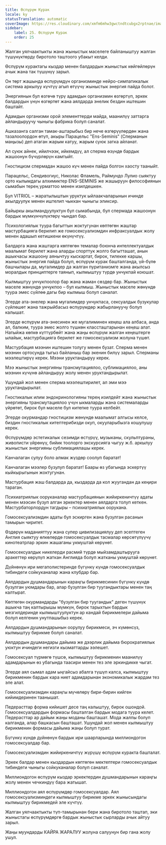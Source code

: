 ```yaml
---
title: Өспүрүм Курак
locale: ky
statusTranslation: automatic
coverImage: https://res.cloudinary.com/xmfm6mhw3gwctndtcubgx2rptnae/image/upload/v1740337243/small_cover_educacion_fundamental_a051170f1c.webp
sidebar:
    label: 25. Өспүрүм Курак
    order: 25
---
```

Жалган уялчаактыкты жана жыныстык маселеге байланыштуу жалган түшүнүктөрдү биротоло таштоого убакыт келди.

Өспүрүм курактагы кыздар менен балдардын жыныстык көйгөйлөрүн ачык жана так түшүнүү зарыл.

Он төрт жашында өспүрүмдүн организминде нейро-симпатикалык система аркылуу күчтүү агып өтүүчү жыныстык энергия пайда болот.

Энергиянын бул өзгөчө түрү адамдын организмин өзгөртүп, эркек балдардын үнүн өзгөртөт жана аялдарда энелик бездин иштешин баштайт.

Адамдын организми орой элементтерди майда, маанилүү заттарга айландыруучу чыныгы фабрика болуп саналат.

Ашказанга салган тамак-аштарыбыз бир нече өзгөрүүлөрдөн жана тазалоолордон өтүп, акыры Парацельс "Ens-Seminis" (Сперманын маңызы) деп атаган жарым катуу, жарым суюк затка айланат.

Ал суюк айнек, ийилчээк, ийкемдүү, ал сперма өзүндө бардык жашоонун бүчүрлөрүн камтыйт.

Гностицизм спермадан жашоо күч менен пайда болгон хаосту тааныйт.

Парацельс, Сендивогиус, Николас Фламель, Раймундо Лулио сыяктуу орто кылымдагы алхимиктер ENS-SEMINIS же жашыруун философиянын сымабын терең урматтоо менен изилдешкен.

Бул VITRIOL – жаратылыштын уруктук ыйлаакчаларынын ичинде акылдуулук менен иштелип чыккан чыныгы эликсир.

Байыркы акылмандуулуктун бул сымабында, бул спермада жашоонун бардык мүмкүнчүлүктөрү чындап бар.

Психологиялык туура багыттын жоктугунан көптөгөн жаштар мастурбацияга берилип же гомосексуализмдин инфраксуалдык жолу менен адашып кетишкени өкүнүчтүү.

Балдарга жана жаштарга көптөгөн темалар боюнча интеллектуалдык маалымат берилет жана аларды спорттук жолго багытташат, анын ашыкчасы жашоону аянычтуу кыскартат, бирок, тилекке каршы, жыныстык энергия пайда болуп, өспүрүм курак башталганда, үй-бүлө башчылары да, мугалимдер да жалган пуританизмге жана акылсыз моралдык принциптерге таянып, кылмыштуу түрдө унчукпай коюшат.

Кылмыштуу унчукпоолор бар жана жаман сөздөр бар. Жыныстык маселе жөнүндө унчукпоо – бул кылмыш. Жыныстык маселе жөнүндө туура эмес сүйлөө дагы бир кылмыш болуп саналат.

Эгерде ата-энелер жана мугалимдер унчукпаса, сексуалдык бузукулар сүйлөшөт жана тажрыйбасыз өспүрүмдөр жабырлануучу болуп калышат.

Эгерде өспүрүм ата-энесинен же мугалиминен кеңеш ала албаса, анда ал, балким, туура эмес жолго түшкөн классташтарынан кеңеш алат. Натыйжа көпкө күттүрбөйт жана жаңы өспүрүм жалган кеңештерге ылайык, мастурбацияга берилет же гомосексуализм жолуна түшөт.

Мастурбация мээнин иштешин толугу менен бузат. Сперма менен мээнин ортосунда тыгыз байланыш бар экенин билүү зарыл. Сперманы мээлештирүү керек. Мээни уруктандыруу керек.

Мээ жыныстык энергияны трансмутациялоо, сублимациялоо, аны мээнин күчүнө айландыруу жолу менен уруктандырылат.

Ушундай жол менен сперма мээлештирилет, ал эми мээ уруктандырылат.

Гностикалык илим эндокринологияны терең изилдейт жана жыныстык энергияны трансмутациялоо үчүн ыкмаларды жана системаларды үйрөтөт, бирок бул маселе бул китепке туура келбейт.

Эгерде окурмандар гностицизм жөнүндө маалымат алгысы келсе, биздин гностикалык китептерибизди окуп, окууларыбызга кошулушу керек.

Өспүрүмдөр эстетикалык сезимди өстүрүү, музыканы, скульптураны, живописти үйрөнүү, бийик тоолорго экскурсияга чыгуу ж.б. аркылуу жыныстык энергияны сублимациялашы керек.

Канчалаган сулуу боло алмак жүздөр соолуп баратат!

Канчалаган мээлер бузулуп баратат! Баары өз убагында эскертүү кыйкырыгынын жоктугунан.

Мастурбация жаш балдарда да, кыздарда да кол жуугандан да кеңири тараган.

Психиатриялык ооруканалар мастурбациянын жийиркеничтүү адаты менен мээсин бузуп алган эркектер менен аялдарга толуп кеткен. Мастурбаторлордун тагдыры – психиатриялык оорукана.

Гомосексуализмдин адаты бул эскирген жана бузулган расанын тамырын чиритет.

Өздөрүн маданияттуу жана супер цивилизациялуу деп эсептеген Англия сыяктуу өлкөлөрдө гомосексуалдык тасмалар көрсөтүлүүчү кинотеатрлар эркин жашаганы укмуштай көрүнөт.

Гомосексуалдык никелерди расмий түрдө мыйзамдаштырууга аракеттер көрүлүп жаткан Англияда болуп жатканы укмуштай көрүнөт.

Дүйнөнүн ири мегаполистеринде бүгүнкү күндө гомосексуалдык тибиндеги сойкуканалар жана клубдар бар.

Аялдардын душмандарынын караңгы бирикмесинин бүгүнкү күндө бузулган уюмдары бар, алар бузулган бир туугандыктары менен таң калтырат.

Көптөгөн окурмандарды "бузулган бир туугандык" деген түшүнүк ашыкча таң калтырышы мүмкүн, бирок тарыхтын бардык мезгилдеринде кылмыштуулуктун ар кандай бирикмелери дайыма болуп келгенин унутпашыбыз керек.

Аялдардын душмандарынын оорулуу бирикмеси, эч күмөнсүз, кылмыштуу бирикме болуп саналат.

Аялдардын душмандары дайыма же дээрлик дайыма бюрократиялык уюктун ичиндеги негизги кызматтарды ээлешет.

Гомосексуал түрмөгө түшсө, кылмыштуу бирикменин маанилүү адамдарынын өз убагында таасири менен тез эле эркиндикке чыгат.

Эгерде аял сымал адам ыңгайсыз абалга түшүп калса, кылмыштуу бирикменин бардык кара ниет адамдарынан экономикалык жардам тез эле алат.

Гомосексуализмдин караңгы мүчөлөрү бири-бирин кийген кийимдеринен таанышат.

Педерасттар форма кийишет десе таң калыштуу, бирок ошондой. Гомосексуалдардын формасы башталган бардык модага туура келет. Педерасттар ар дайым жаңы моданы башташат. Мода жалпы болуп калганда, алар башкасын башташат. Ушундай жол менен кылмыштуу бирикменин формасы дайыма жаңы болуп турат.

Бүгүнкү күндө дүйнөнүн бардык ири шаарларында миллиондогон гомосексуалдар бар.

Гомосексуализмдин жийиркеничтүү жүрүшү өспүрүм куракта башталат.

Эркек балдар менен кыздардын көптөгөн мектептери гомосексуалдык тибиндеги чыныгы сойкуканалар болуп саналат.

Миллиондогон өспүрүм кыздар эркектердин душмандарынын караңгы жолу менен чечкиндүү бара жатышат.

Миллиондогон аял өспүрүмдөр гомосексуалдар. Аял гомосексуализминдеги кылмыштуу бирикме эркек жынысындагы кылмыштуу бирикмедей эле күчтүү.

Жалган уялчаактыкты түп-тамырынан бери жана биротоло таштап, эки жыныстагы өспүрүмдөргө бардык жыныстык сырларды ачык айтуу зарыл.

Жаңы муундарды КАЙРА ЖАРАЛУУ жолуна салуунун бир гана жолу ушул.
